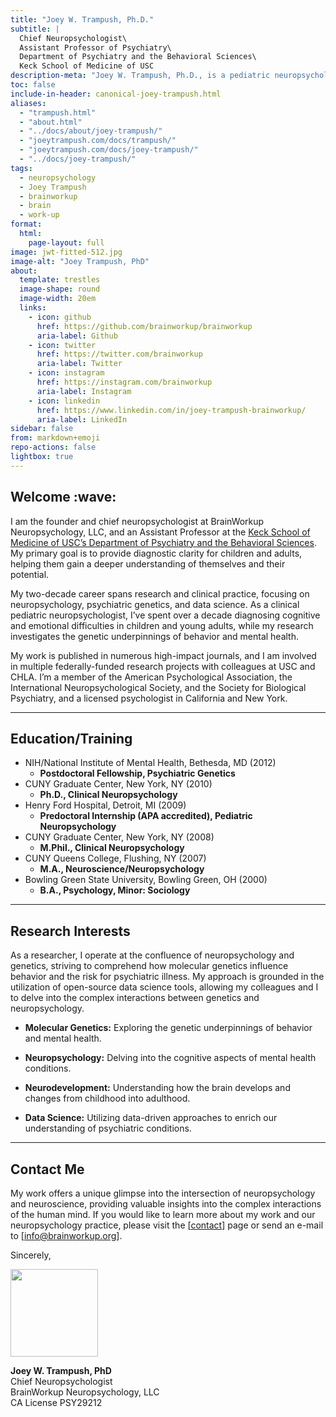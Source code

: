 ```yaml
---
title: "Joey W. Trampush, Ph.D."
subtitle: |
  Chief Neuropsychologist\
  Assistant Professor of Psychiatry\
  Department of Psychiatry and the Behavioral Sciences\
  Keck School of Medicine of USC
description-meta: "Joey W. Trampush, Ph.D., is a pediatric neuropsychologist and the founder and chief neuropsychologist at BrainWorkup Neuropsychology, LLC."
toc: false
include-in-header: canonical-joey-trampush.html
aliases:
  - "trampush.html"
  - "about.html"
  - "../docs/about/joey-trampush/"
  - "joeytrampush.com/docs/trampush/"
  - "joeytrampush.com/docs/joey-trampush/"
  - "../docs/joey-trampush/"
tags:
  - neuropsychology
  - Joey Trampush
  - brainworkup
  - brain 
  - work-up
format:
  html:
    page-layout: full
image: jwt-fitted-512.jpg
image-alt: "Joey Trampush, PhD"
about:
  template: trestles
  image-shape: round
  image-width: 20em  
  links:
    - icon: github
      href: https://github.com/brainworkup/brainworkup
      aria-label: Github
    - icon: twitter
      href: https://twitter.com/brainworkup
      aria-label: Twitter
    - icon: instagram
      href: https://instagram.com/brainworkup
      aria-label: Instagram
    - icon: linkedin
      href: https://www.linkedin.com/in/joey-trampush-brainworkup/
      aria-label: LinkedIn
sidebar: false
from: markdown+emoji
repo-actions: false
lightbox: true
---
```


## Welcome :wave:

I am the founder and chief neuropsychologist at BrainWorkup Neuropsychology,
LLC, and an Assistant Professor at the [Keck School of Medicine of USC's
Department of Psychiatry and the Behavioral Sciences](https://keck.usc.edu/psychiatry/). My primary goal is to provide diagnostic clarity for children and adults, helping them gain a deeper understanding of themselves and their potential.

My two-decade career spans research and clinical practice, focusing on neuropsychology, psychiatric genetics, and data science. As a clinical pediatric neuropsychologist, I've spent over a decade diagnosing cognitive and emotional difficulties in children and young adults, while my research investigates the genetic underpinnings of behavior and mental health.

My work is published in numerous high-impact journals, and I am involved in multiple federally-funded research projects with colleagues at USC and CHLA. I'm a member of the American Psychological Association, the International Neuropsychological Society, and the Society for Biological Psychiatry, and a licensed psychologist in California and New York.

---

## Education/Training

- NIH/National Institute of Mental Health, Bethesda, MD (2012)
  - **Postdoctoral Fellowship, Psychiatric Genetics**  

- CUNY Graduate Center, New York, NY (2010)
  - **Ph.D., Clinical Neuropsychology**  

- Henry Ford Hospital, Detroit, MI (2009) 
  - **Predoctoral Internship (APA accredited), Pediatric Neuropsychology**  

- CUNY Graduate Center, New York, NY (2008)
  - **M.Phil., Clinical Neuropsychology**  

- CUNY Queens College, Flushing, NY (2007)
  - **M.A., Neuroscience/Neuropsychology**  

- Bowling Green State University, Bowling Green, OH (2000)
  - **B.A., Psychology, Minor: Sociology**

---

## Research Interests

As a researcher, I operate at the confluence of neuropsychology and genetics, striving to comprehend how molecular genetics influence behavior and the risk for psychiatric illness.
My approach is grounded in the utilization of open-source data science tools, allowing my colleagues and I to delve into the complex interactions between genetics and neuropsychology.

- **Molecular Genetics:** Exploring the genetic underpinnings of behavior and mental health.

- **Neuropsychology:** Delving into the cognitive aspects of mental health conditions.

- **Neurodevelopment:** Understanding how the brain develops and changes from childhood into adulthood.

- **Data Science:** Utilizing data-driven approaches to enrich our understanding of psychiatric conditions.

---

## Contact Me

My work offers a unique glimpse into the intersection of neuropsychology and
neuroscience, providing valuable insights into the complex interactions of the
human mind. If you would like to learn more about my work and our
neuropsychology practice, please visit the [[contact](/contact/index.qmd#online-inquiry)] page or send an e-mail to
[[info@brainworkup.org](mailto:info@brainworkup.org)].

Sincerely,

![](jwt_phd.png){width=10em fig-alt="signature"}

**Joey W. Trampush, PhD**\
Chief Neuropsychologist\
BrainWorkup Neuropsychology, LLC\
CA License PSY29212
